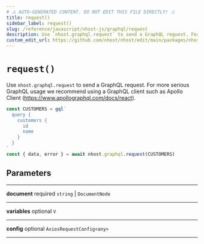 ```yaml
---
# ⚠️ AUTO-GENERATED CONTENT. DO NOT EDIT THIS FILE DIRECTLY! ⚠️
title: request()
sidebar_label: request()
slug: /reference/javascript/nhost-js/graphql/request
description: Use `nhost.graphql.request` to send a GraphQL request. For more serious GraphQL usage we recommend using a GraphQL client such as Apollo Client (https://www.apollographql.com/docs/react).
custom_edit_url: https://github.com/nhost/nhost/edit/main/packages/nhost-js/src/clients/graphql.ts#L55
---
```


# `request()`

Use `nhost.graphql.request` to send a GraphQL request. For more serious GraphQL usage we recommend using a GraphQL client such as Apollo Client (https://www.apollographql.com/docs/react).

```ts
const CUSTOMERS = gql`
  query {
    customers {
      id
      name
    }
  }
`
const { data, error } = await nhost.graphql.request(CUSTOMERS)
```

## Parameters

---

**<span className="parameter-name">document</span>** <span className="optional-status">required</span> `string` | `DocumentNode`

---

**<span className="parameter-name">variables</span>** <span className="optional-status">optional</span> `V`

---

**<span className="parameter-name">config</span>** <span className="optional-status">optional</span> `AxiosRequestConfig<any>`

---
